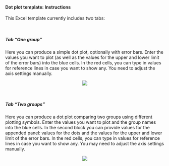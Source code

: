 #### Dot plot template: Instructions  {#instructions-dot-plot}

This Excel template currently includes two tabs:

\  

##### Tab "One group"

Here you can produce a simple dot plot, optionally with error bars. Enter the values you want to plot (as well as the values for the upper and lower limit of the error bars) into the blue cells. In the red cells, you can type in values for reference lines in case you want to show any. You need to adjust the axis settings manually.

<center><img src="resources_files/dot_plot_instructions.png" /></center>

\  

##### Tab "Two groups"

Here you can produce a dot plot comparing two groups using different plotting symbols. Enter the values you want to plot and the group names into the blue cells. In the second block you can provide values for the appended panel: values for the dots and the values for the upper and lower limit of the error bars. In the red cells, you can type in values for reference lines in case you want to show any. You may need to adjust the axis settings manually.



<center><img src="resources_files/dot_plot_grouped_instructions.png" /></center>


\  